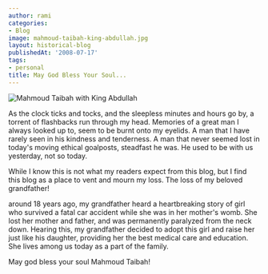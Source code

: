 ```yaml
---
author: rami
categories:
- Blog
image: mahmoud-taibah-king-abdullah.jpg
layout: historical-blog
publishedAt: '2008-07-17'
tags:
- personal
title: May God Bless Your Soul...
---
```


![Mahmoud Taibah with King Abdullah](/assets/images/content/blog/mahmoud-taibah-king-abdullah.jpg)

As the clock ticks and tocks, and the sleepless minutes and hours go by, a torrent of flashbacks run through my head. Memories of a great man I always looked up to, seem to be burnt onto my eyelids. A man that I have rarely seen in his kindness and tenderness. A man that never seemed lost in today's moving ethical goalposts, steadfast he was. He used to be with us yesterday, not so today.

While I know this is not what my readers expect from this blog, but I find this blog as a place to vent and mourn my loss. The loss of my beloved grandfather!

around 18 years ago, my grandfather heard a heartbreaking story of girl who survived a fatal car accident while she was in her mother's womb. She lost her mother and father, and was permanently paralyzed from the neck down. Hearing this, my grandfather decided to adopt this girl and raise her just like his daughter, providing her the best medical care and education. She lives among us today as a part of the family.

May god bless your soul Mahmoud Taibah!